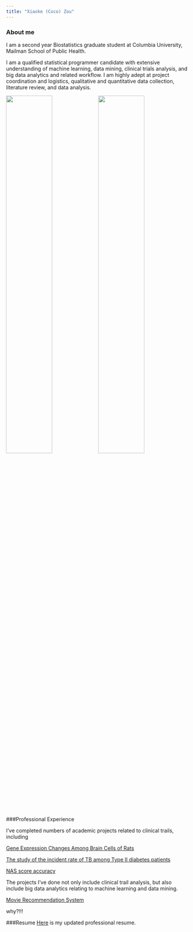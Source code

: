 ```yaml
---
title: "Xiaoke (Coco) Zou"
---
```


### About me

I am a second year Biostatistics graduate student at Columbia University, Mailman School of Public Health. 

I am a qualified statistical programmer candidate with extensive understanding of machine learning, data mining, clinical trials analysis, and big data analytics and related workflow. I am highly adept at project coordination and logistics, qualitative and quantitative data collection, literature review, and data analysis. 

<img src="./images/me1.jpg" style="width:50%"><img src="./images/me2.jpg" style="width:50%">


###Professional Experience 

I've completed numbers of academic projects related to clinical trails, including 

[Gene Expression Changes Among Brain Cells of Rats](Mount_Sinai_Project.html)

[The study of the incident rate of TB among Type II diabetes patients](https://cocococozou.github.io/dmvstb.github.io/)

[NAS score accuracy](NAS.html) 

The projects I've done not only include clinical trail analysis, but also include big data analytics relating to machine learning and data mining.

[Movie Recommendation System](movie_recommendation.html)

why?!!!


###Resume
[Here](myresume.html) is my updated professional resume. 



